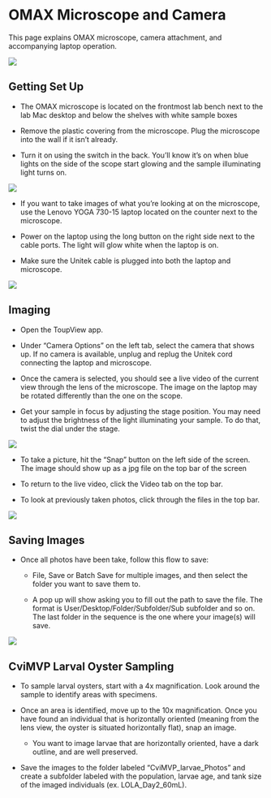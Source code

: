 # OMAX Microscope and Camera

This page explains OMAX microscope, camera attachment, and accompanying laptop operation.

![](img/OMAXscope.png)

## Getting Set Up

- The OMAX microscope is located on the frontmost lab bench next to the lab Mac desktop and below the shelves with white sample boxes

- Remove the plastic covering from the microscope. Plug the microscope into the wall if it isn't already.

- Turn it on using the switch in the back. You'll know it's on when blue lights on the side of the scope start glowing and the sample illuminating light turns on.

![](img/OMAXpower.png)

- If you want to take images of what you're looking at on the microscope, use the Lenovo YOGA 730-15 laptop located on the counter next to the microscope.

- Power on the laptop using the long button on the right side next to the cable ports. The light will glow white when the laptop is on.

- Make sure the Unitek cable is plugged into both the laptop and microscope.

![](img/OMAXcord.png)

## Imaging

- Open the ToupView app.

- Under “Camera Options” on the left tab, select the camera that shows up. If no camera is available, unplug and replug the Unitek cord connecting the laptop and microscope. 

- Once the camera is selected, you should see a live video of the current view through the lens of the microscope. The image on the laptop may be rotated differently than the one on the scope. 

- Get your sample in focus by adjusting the stage position. You may need to adjust the brightness of the light illuminating your sample. To do that, twist the dial under the stage.

![](img/OMAXlight.png)

- To take a picture, hit the “Snap” button on the left side of the screen. The image should show up as a jpg file on the top bar of the screen 

- To return to the live video, click the Video tab on the top bar. 

- To look at previously taken photos, click through the files in the top bar. 

![](img/OMAXscreen2.png)

## Saving Images

- Once all photos have been take, follow this flow to save:

  - File, Save or Batch Save for multiple images,  and then select the folder you want to save them to. 

  - A pop up will show asking you to fill out the path to save the file. The format is User/Desktop/Folder/Subfolder/Sub subfolder and so on. The last folder in the sequence is the one where your image(s) will save. 

![](img/OMAXsavescreen.png)

## CviMVP Larval Oyster Sampling

- To sample larval oysters, start with a 4x magnification. Look around the sample to identify areas with specimens. 

- Once an area is identified, move up to the 10x magnification. Once you have found an individual that is horizontally oriented (meaning from the lens view, the oyster is situated horizontally flat), snap an image. 

  - You want to image larvae that are horizontally oriented, have a dark outline, and are well preserved. 

- Save the images to the folder labeled "CviMVP_larvae_Photos" and create a subfolder labeled with the population, larvae age, and tank size of the imaged individuals (ex. LOLA_Day2_60mL).
